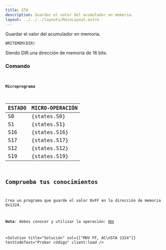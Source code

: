 ```yaml
---
title: STA
description: Guardar el valor del acumulador en memoria.
layout: ../../../layouts/MainLayout.astro
---
```



Guardar el valor del acumulador en memoria.

```
WRITEMEM(DIR)
```

Siendo DIR una dirección de memoria de 16 bits.

### Comando

<Code
  code="STA 001F"
  testCodeText="Probar código"
  previewText="Vista previa"
  previewVideoSrc="/assets/video/preview/STA_001F.webm"
  client:load
/>

#### Microprograma

| ESTADO | MICRO-OPERACIÓN |
| :----- | :-------------- |
| S0     | {states.S0}     |
| S1     | {states.S1}     |
| S16    | {states.S16}    |
| S17    | {states.S17}    |
| S12    | {states.S12}    |
| S19    | {states.S19}    |

## Comprueba tus conocimientos

Crea un programa que guarde el valor 0xFF en la dirección de memoria 0x1324.

**Nota**: debes conocer y utilizar la operación: [`MOV`](/es/instructions/MOV)

<Solution
  title="Solución"
  sol={["MOV FF, AC\nSTA 1324"]}
  testCodeText="Probar código"
  client:load
/>
